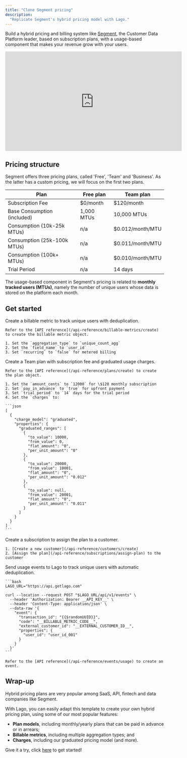 ```yaml
---
title: "Clone Segment pricing"
description:
  "Replicate Segment's hybrid pricing model with Lago."
---
```


Build a hybrid pricing and billing system like [Segment](https://segment.com/), the Customer Data Platform leader, based on subscription plans, with a usage-based component that makes your revenue grow with your users.

<iframe width="560" height="315" src="https://www.youtube.com/embed/ZmoZUeJrPms?si=U8-dxW9B-Bw81ecK&amp;start=38" title="YouTube video player" frameborder="0" allow="accelerometer; autoplay; clipboard-write; encrypted-media; gyroscope; picture-in-picture; web-share" referrerpolicy="strict-origin-when-cross-origin" allowfullscreen></iframe>

## Pricing structure

Segment offers three pricing plans, called 'Free', 'Team' and 'Business'. As the latter has a custom pricing, we will focus on the first two plans.

| Plan          | Free plan     | Team plan     |
|---------------|---------------|---------------|
| Subscription Fee | $0/month    | $120/month   |
| Base Consumption (included) | 1,000 MTUs | 10,000 MTUs |
| Consumption (10k-25k MTUs) | n/a         | $0.012/month/MTU |
| Consumption (25k-100k MTUs) | n/a        | $0.011/month/MTU |
| Consumption (100k+ MTUs)     | n/a        | $0.010/month/MTU |
| Trial Period  | n/a           | 14 days       |

The usage-based component in Segment's pricing is related to **monthly tracked users (MTUs)**, namely the number of unique users whose data is stored on the platform each month.

## Get started

<Steps>
  <Step title="Create a billable metric">
    Create a billable metric to track unique users with deduplication.
    
    Refer to the [API reference](/api-reference/billable-metrics/create) to create the billable metric object.

    1. Set the `aggregation_type` to `unique_count_agg`
    2. Set the `field_name` to `user_id` 
    3. Set `recurring` to `false` for metered billing
  </Step>
  <Step title="Create a plan with graduated pricing">
    Create a Team plan with subscription fee and graduated usage charges.

    Refer to the [API reference](/api-reference/plans/create) to create the plan object.

    1. Set the `amount_cents` to `12000` for \$120 monthly subscription
    2. Set `pay_in_advance` to `true` for upfront payment
    3. Set `trial_period` to `14` days for the trial period
    4. Set the `charges` to:

    ```json
    [
      {
        "charge_model": "graduated",
        "properties": {
          "graduated_ranges": [
            {
              "to_value": 10000,
              "from_value": 0,
              "flat_amount": "0",
              "per_unit_amount": "0"
            },
            {
              "to_value": 20000,
              "from_value": 10001,
              "flat_amount": "0",
              "per_unit_amount": "0.012"
            },
            {
              "to_value": null,
              "from_value": 20001,
              "flat_amount": "0",
              "per_unit_amount": "0.011"
            }
          ]
        }
      }
    ]
    ```
  </Step>
  <Step title="Assign plan to customer">
    Create a subscription to assign the plan to a customer.

    1. [Create a new customer](/api-reference/customers/create)
    2. [Assign the plan](/api-reference/subscriptions/assign-plan) to the customer
  </Step>
  <Step title="Ingest usage via events">
    Send usage events to Lago to track unique users with automatic deduplication.

    ```bash
    LAGO_URL="https://api.getlago.com"

    curl --location --request POST "$LAGO_URL/api/v1/events" \
      --header 'Authorization: Bearer __API_KEY__' \
      --header 'Content-Type: application/json' \
      --data-raw '{
        "event": {
          "transaction_id": "{{$randomUUID}}",
          "code": "__BILLABLE_METRIC_CODE__",
          "external_customer_id": "__EXTERNAL_CUSTOMER_ID__",
          "properties": {
            "user_id": "user_id_001"
          }
        }
      }'
    ```

    Refer to the [API reference](/api-reference/events/usage) to create an event.
  </Step>
</Steps>

## Wrap-up
Hybrid pricing plans are very popular among SaaS, API, fintech and data companies like Segment.

With Lago, you can easily adapt this template to create your own hybrid pricing plan, using some of our most popular features:
- **Plan models**, including monthly/yearly plans that can be paid in advance or in arrears;
- **Billable metrics**, including multiple aggregation types; and
- **Charges**, including our graduated pricing model (and more).

Give it a try, click [here](https://www.getlago.com/get-started) to get started!